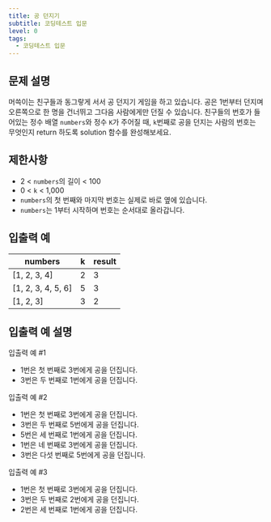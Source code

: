 ```yaml
---
title: 공 던지기
subtitle: 코딩테스트 입문
level: 0
tags:
  - 코딩테스트 입문
---
```


## 문제 설명

머쓱이는 친구들과 동그랗게 서서 공 던지기 게임을 하고 있습니다. 공은 1번부터 던지며 오른쪽으로 한 명을 건너뛰고 그다음 사람에게만 던질 수 있습니다. 친구들의 번호가 들어있는 정수 배열 `numbers`와 정수 `K`가 주어질 때, `k`번째로 공을 던지는 사람의 번호는 무엇인지 return 하도록 solution 함수를 완성해보세요.

## 제한사항

- 2 < `numbers`의 길이 < 100
- 0 < `k` < 1,000
- `numbers`의 첫 번째와 마지막 번호는 실제로 바로 옆에 있습니다.
- `numbers`는 1부터 시작하며 번호는 순서대로 올라갑니다.

## 입출력 예

| numbers              | k   | result |
| -------------------- | --- | ------ |
| \[1, 2, 3, 4\]       | 2   | 3      |
| \[1, 2, 3, 4, 5, 6\] | 5   | 3      |
| \[1, 2, 3\]          | 3   | 2      |

## 입출력 예 설명

입출력 예 #1

- 1번은 첫 번째로 3번에게 공을 던집니다.
- 3번은 두 번째로 1번에게 공을 던집니다.

입출력 예 #2

- 1번은 첫 번째로 3번에게 공을 던집니다.
- 3번은 두 번째로 5번에게 공을 던집니다.
- 5번은 세 번째로 1번에게 공을 던집니다.
- 1번은 네 번째로 3번에게 공을 던집니다.
- 3번은 다섯 번째로 5번에게 공을 던집니다.

입출력 예 #3

- 1번은 첫 번째로 3번에게 공을 던집니다.
- 3번은 두 번째로 2번에게 공을 던집니다.
- 2번은 세 번째로 1번에게 공을 던집니다.
